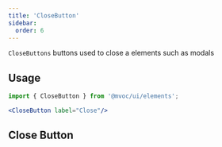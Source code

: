 ```yaml
---
title: 'CloseButton'
sidebar:
  order: 6
---
```



`CloseButtons` buttons used to close a elements such as modals

## Usage

```jsx
import { CloseButton } from '@mvoc/ui/elements';

<CloseButton label="Close"/>
```

## Close Button

<div class="not-content">
    <CloseButton label="Close" />
</div>
